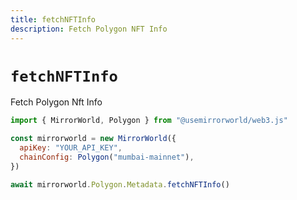 ```yaml
---
title: fetchNFTInfo
description: Fetch Polygon NFT Info
---
```


# `fetchNFTInfo`

Fetch Polygon Nft Info

```js
import { MirrorWorld, Polygon } from "@usemirrorworld/web3.js"

const mirrorworld = new MirrorWorld({
  apiKey: "YOUR_API_KEY",
  chainConfig: Polygon("mumbai-mainnet"),
})

await mirrorworld.Polygon.Metadata.fetchNFTInfo()
```
